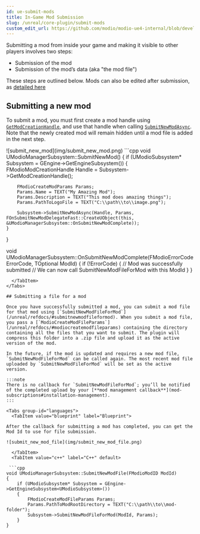 ```yaml
---
id: ue-submit-mods
title: In-Game Mod Submission
slug: /unreal/core-plugin/submit-mods
custom_edit_url: https://github.com/modio/modio-ue4-internal/blob/develop/Plugins/Modio/Doc/doc_root/en-us/getting-started/submit-mods.mdx
---
```



Submitting a mod from inside your game and making it visible to other players involves two steps:

* Submission of the mod
* Submission of the mod’s data (aka "the mod file")

These steps are outlined below. Mods can also be edited after submission, as [detailed here](edit-mods)

## Submitting a new mod

To submit a mod, you must first create a mod handle using [`GetModCreationHandle`](/unreal/refdocs/#getmodcreationhandle), and use that handle when calling [`SubmitNewModAsync`](/unreal/refdocs/#submitnewmodasync). Note that the newly created mod will remain hidden until a mod file is added in the next step.
<Tabs group-id="languages">

  <TabItem value="blueprint" label="Blueprint">
![submit_new_mod](img/submit_new_mod.png)
  </TabItem>

  <TabItem value="c++" label="C++" default>
 ```cpp
void UModioManagerSubsystem::SubmitNewMod()
{
	if (UModioSubsystem* Subsystem = GEngine->GetEngineSubsystem<UModioSubsystem>())
	{
		FModioModCreationHandle Handle = Subsystem->GetModCreationHandle();

		FModioCreateModParams Params;
		Params.Name = TEXT("My Amazing Mod");
		Params.Description = TEXT("This mod does amazing things");
		Params.PathToLogoFile = TEXT("C:\\path\\to\\image.png");

		Subsystem->SubmitNewModAsync(Handle, Params, FOnSubmitNewModDelegateFast::CreateUObject(this, &UModioManagerSubsystem::OnSubmitNewModComplete));
	}
}

void UModioManagerSubsystem::OnSubmitNewModComplete(FModioErrorCode ErrorCode, TOptional<FModioModID> ModId)
{
	if (!ErrorCode)
	{
		// Mod was successfully submitted 
		// We can now call SubmitNewModFileForMod with this ModId
	}
}
```
  </TabItem>
</Tabs>

## Submitting a file for a mod

Once you have successfully submitted a mod, you can submit a mod file for that mod using [`SubmitNewModFileForMod`](/unreal/refdocs/#submitnewmodfileformod). When you submit a mod file, you pass a [`ModioCreateModFileParams`](/unreal/refdocs/#modiocreatemodfileparams) containing the directory containing all the files that you want to submit. The plugin will compress this folder into a .zip file and upload it as the active version of the mod. 

In the future, if the mod is updated and requires a new mod file, `SubmitNewModFileForMod` can be called again. The most recent mod file uploaded by `SubmitNewModFileForMod` will be set as the active version. 

:::note
There is no callback for `SubmitNewModFileForMod`; you’ll be notified of the completed upload by your [**mod management callback**](mod-subscriptions#installation-management).
:::

<Tabs group-id="languages">
  <TabItem value="blueprint" label="Blueprint">

After the callback for submitting a mod has completed, you can get the Mod Id to use for file submission.

![submit_new_mod_file](img/submit_new_mod_file.png)

  </TabItem>
  <TabItem value="c++" label="C++" default>

 ```cpp
void UModioManagerSubsystem::SubmitNewModFile(FModioModID ModId)
{
	if (UModioSubsystem* Subsystem = GEngine->GetEngineSubsystem<UModioSubsystem>())
	{
		FModioCreateModFileParams Params;
		Params.PathToModRootDirectory = TEXT("C:\\path\\to\\mod-folder");
		Subsystem->SubmitNewModFileForMod(ModId, Params);
	}
}
```

  </TabItem>
</Tabs>